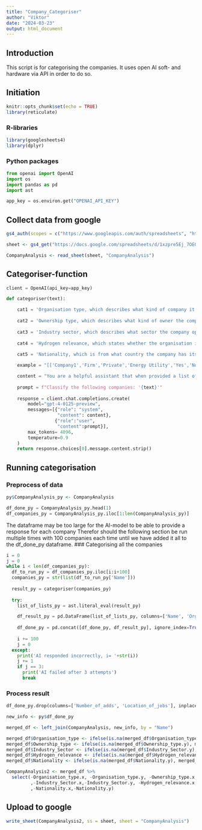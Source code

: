 ```yaml
---
title: "Company_Categoriser"
author: "Viktor"
date: "2024-03-23"
output: html_document
---
```

## Introduction
This script is for categorising the companies. It uses open AI soft- and hardware via API in order to do so. 

## Initiation
```r
knitr::opts_chunk$set(echo = TRUE)
library(reticulate)
```
### R-libraries
```r
library(googlesheets4)
library(dplyr)
```
### Python packages
```python
from openai import OpenAI
import os
import pandas as pd
import ast

app_key = os.environ.get("OPENAI_API_KEY")
```

## Collect data from google
```r
gs4_auth(scopes = c("https://www.googleapis.com/auth/spreadsheets", "https://www.googleapis.com/auth/drive"))

sheet <- gs4_get("https://docs.google.com/spreadsheets/d/1xzpre5Ej_7OEGRU4EA7KZuMQnSz5YCyTx5Sdbml6bQE/edit#gid=0")

CompanyAnalysis <- read_sheet(sheet, "CompanyAnalysis")
```

## Categoriser-function
```python
client = OpenAI(api_key=app_key)

def categoriser(text):

    cat1 = 'Organisation type, which describes what kind of company it is, this can be one of the following: "Government" (including government agencies), "Municipality", "Firm" (includes both privately and state owned), "University" (and similar educational organisations), "Research institute" (non-unievrsities that perform research without providing education), "NGO" (for non-government organisations, typically nonprofit entities). If none of these categories fit in any way you can categorise them as "NaN".'
    
    cat2 = 'Ownership type, which describes what kind of owner the company has, that is either publically owned by some state or municipality (that is tax-payed institution) or privately owned, as either "Private", "Public" or "Mix" (if there is both public and private owners of the company).'
    
    cat3 = 'Industry sector, which describes what sector the company operates in. This can be any of but only one of the following 13: "Hydrogen technology manufacturer" (that is manufactiurer of technology, machinery and equipment specifically used for production, storage, distribution or consumption/usage of hydrogen gas/liquid), "Energy Utility" (a producer and provider of electricity either by renewable energy, nuclear power or fossil sources, this category also includes energy storage, transmission system operation or heating provider), "Energy technology manufacturer" (a producer/constructer of energy technology used for energy utility, this can be construction of different kinds of powerplants, carbon capture technology or other technology used in energy utility), "Oil/gas/refinery" (including extraction of fossil oil/gas as well as refining of such materials, for example in production of fuels), "Chemicals" (that is producer of chemicals, including the chemical industry as well as areas such plastics, pharmaceutics and more), "Iron/steel/mining" (including metallurgy as well as extraction of iron and production of steel), "Transport" (including flight, marine and land transport), "Other manufacturing" (not including hydrogen or energy technology but including other kinds of machinery, equipment, electronics, components and instruments), "Research/Education", "Government/Public sector" (including regulatory agencies and other governmental organisations and public sector services), "Legal/HR/Economics" (a broad category including legal services, economic services as well as human resources and other services on the borderland of theese three), "Consulting" (that is organisations that provide consulting in a wide range of subjects) or "Other" (which is used as category when none of the previous twelve categories fit).'
    
    cat4 = 'Hydrogen relevance, which states whether the organisation is related to the hydrogen economy in the nordics or not, this can be either "Yes" (if the organisations works with either directly producing or consuming hydrogen in their business, or the organisation either develops/research or manufacture either machines or components specifically made to be used to either produce or make use of hydrogen as input or if the organisation provides services or goods which could be relevant for the hydrogen economy or the general use of hydrogen, even if hydrogen is in no way their main focus) or "No" (if the organisation has no service related to hydrogen).'
    
    cat5 = 'Nationality, which is from what country the company has its origin.'

    example = "[['Company1','Firm','Private','Energy Utility','Yes','Norway'], ['CompanyB','Firm','Mix','Iron/steel/mining','Yes','Sweden'], ['CompanyC','Municipality','Public','Research/Education','No','Denmark']]"

    content = "You are a helpful assistant that when provided a list of companies categorises them depending on the following topics: 1."+cat1+' 2.'+cat2+' 3.'+cat3+' 4.'+cat4+' 5.'+cat5+'. You respond to each topic with one of the options given respecitively for each topic, always choose the option that fits that topic best and no explanation of the choice should be provided. You do not make up any new options than those provided. Your response should be in the form of a python list where each company has its own list with the answer to the different topics as items in the list. Start each companylist with the name of the company. Here is an example of how a response can look like for three companies: '+example
    
    prompt = f"Classify the following companies: '{text}'"
    
    response = client.chat.completions.create(
        model="gpt-4-0125-preview",
        messages=[{"role": "system", 
                   "content": content},
                  {"role":"user",
                   "content":prompt}],
        max_tokens= 4096,
        temperature=0.9
    )
    return response.choices[0].message.content.strip()
```

## Running categorisation
### Preprocess of data
```r
py$CompanyAnalysis_py <- CompanyAnalysis
```

```python
df_done_py = CompanyAnalysis_py.head(1)
df_companies_py = CompanyAnalysis_py.iloc[1:len(CompanyAnalysis_py)]
```
The dataframe may be too large for the AI-model to be able to provide a response for each company
Therefor should the following section be run multiple times with 100 companies each time until we have added it all to the df_done_py dataframe.
### Categorising all the companies
```python
i = 0
j = 0
while i < len(df_companies_py):
  df_to_run_py = df_companies_py.iloc[i:i+100]
  companies_py = str(list(df_to_run_py['Name']))
  
  result_py = categoriser(companies_py)
  
  try:
    list_of_lists_py = ast.literal_eval(result_py)

    df_result_py = pd.DataFrame(list_of_lists_py, columns=['Name', 'Organisation_type', 'Ownership_type', 'Industry_Sector', 'Hydrogen_relevance', 'Nationality'])
  
    df_done_py = pd.concat([df_done_py, df_result_py], ignore_index=True)
    
    i += 100
    j = 0
  except:
    print('AI responded incorrectly, i= '+str(i))
    j += 1
    if j == 3:
      print('AI failed after 3 attempts')
      break
```
### Process result
```python
df_done_py.drop(columns=['Number_of_adds', 'Location_of_jobs'], inplace=True)
```

```r
new_info <- py$df_done_py

merged_df <- left_join(CompanyAnalysis, new_info, by = "Name")

merged_df$Organisation_type <- ifelse(is.na(merged_df$Organisation_type.y), merged_df$Organisation_type.x, merged_df$Organisation_type.y)
merged_df$Ownership_type <- ifelse(is.na(merged_df$Ownership_type.y), merged_df$Ownership_type.x, merged_df$Ownership_type.y)
merged_df$Industry_Sector <- ifelse(is.na(merged_df$Industry_Sector.y), merged_df$Industry_Sector.x, merged_df$Industry_Sector.y)
merged_df$Hydrogen_relevance <- ifelse(is.na(merged_df$Hydrogen_relevance.y), merged_df$Hydrogen_relevance.x, merged_df$Hydrogen_relevance.y)
merged_df$Nationality <- ifelse(is.na(merged_df$Nationality.y), merged_df$Nationality.x, merged_df$Nationality.y)

CompanyAnalysis2 <- merged_df %>%
  select(-Organisation_type.x, -Organisation_type.y, -Ownership_type.x, -Ownership_type.y,
         ,-Industry_Sector.x,-Industry_Sector.y, -Hydrogen_relevance.x, -Hydrogen_relevance.y,
         ,-Nationality.x,-Nationality.y)
```
## Upload to google
```r
write_sheet(CompanyAnalysis2, ss = sheet, sheet = "CompanyAnalysis")
```
